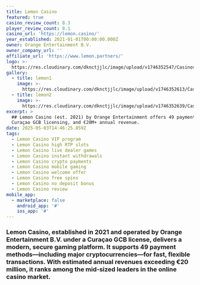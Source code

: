 ```yaml
---
title: Lemon Casino
featured: true
casino_review_count: 8.3
player_review_count: 8.1
casino_url: 'https://lemon.casino/'
year_established: 2021-01-01T00:00:00.000Z
owner: Orange Entertainment B.V.
owner_company_url: ''
affiliate_url: 'https://www.lemon.partners/'
logo: >-
  https://res.cloudinary.com/dknctjjlc/image/upload/v1746352547/Casinos/Lemon%20casino/Screenshot_2025-05-04_at_12.55.29_xxtqra.png
gallery:
  - title: lemon1
    image: >-
      https://res.cloudinary.com/dknctjjlc/image/upload/v1746352613/Casinos/Lemon%20casino/Screenshot_2025-05-04_at_12.56.34_esceuq.png
  - title: lemon2
    image: >-
      https://res.cloudinary.com/dknctjjlc/image/upload/v1746352639/Casinos/Lemon%20casino/Screenshot_2025-05-04_at_12.56.14_ouymse.png
excerpt: >
  ## Lemon Casino (est. 2021) by Orange Entertainment offers 49 payment options,
  Curaçao GCB licensing, and €20M+ annual revenue.
date: 2025-05-03T14:46:25.859Z
tags:
  - Lemon Casino VIP program
  - Lemon Casino high RTP slots
  - Lemon Casino live dealer games
  - Lemon Casino instant withdrawals
  - Lemon Casino crypto payments
  - Lemon Casino mobile gaming
  - Lemon Casino welcome offer
  - Lemon Casino free spins
  - Lemon Casino no deposit bonus
  - Lemon Casino review
mobile_app:
  - marketplace: false
    android_app: '#'
    ios_app: '#'
---
```


### Lemon Casino, established in 2021 and operated by Orange Entertainment B.V. under a Curaçao GCB license, delivers a modern, secure gaming platform. It supports 49 payment methods—including major cryptocurrencies—for fast, flexible transactions. With estimated annual revenues exceeding €20 million, it ranks among the mid‑sized leaders in the online casino market.
